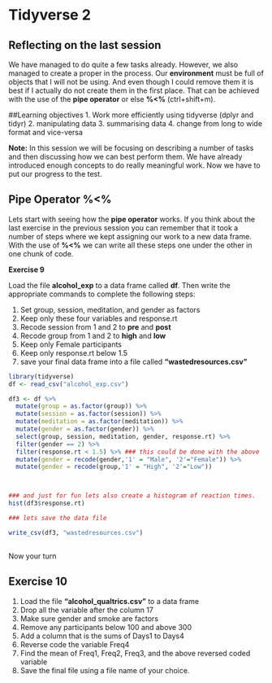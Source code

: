 # Tidyverse 2 {#session5}

## Reflecting on the last session

We have managed to do quite a few tasks already. However, we also managed to create a proper in the process. Our **environment**  must be full of objects that I will not be using. And even though I could remove them it is best if I actually do not create them in the first place. That can be achieved with the use of the **pipe operator** or else **%<%** (ctrl+shift+m).

##Learning objectives 
1. Work more efficiently using tidyverse (dplyr and tidyr)
2. manipulating data
3. summarising data
4. change from long to wide format and vice-versa

**Note:** In this session we will be focusing on describing a number of tasks and then discussing how we can best perform them. We have already introduced enough concepts to do really meaningful work. Now we have to put our progress to the test. 


## Pipe Operator %<%  

Lets start with seeing how the **pipe operator** works. If you think about the last exercise in the previous session you can remember that it took a number of steps where we kept assigning our work to a new data frame. With the use of **%<%** we can write all these steps one under the other in one chunk of code.

**Exercise 9**

Load the file **alcohol_exp** to a data frame called **df**. Then write the appropriate commands to complete the following steps:

1. Set group, session, meditation, and gender as factors
2. Keep only these four variables and response.rt
3. Recode session from 1 and 2 to **pre** and **post**
4. Recode group from 1 and 2 to **high** and **low**
5. Keep only Female participants
6. Keep only response.rt below 1.5
6. save your final data frame into a file called **"wastedresources.csv"**


```r
library(tidyverse)
df <- read_csv("alcohol_exp.csv")

df3 <- df %>% 
  mutate(group = as.factor(group)) %>% 
  mutate(session = as.factor(session)) %>% 
  mutate(meditation = as.factor(meditation)) %>% 
  mutate(gender = as.factor(gender)) %>% 
  select(group, session, meditation, gender, response.rt) %>% 
  filter(gender == 2) %>% 
  filter(response.rt < 1.5) %>% ### this could be done with the above
  mutate(gender = recode(gender,'1' = "Male", '2'="Female")) %>% 
  mutate(gender = recode(group,'1' = "High", '2'="Low"))



### and just for fun lets also create a histogram of reaction times.
hist(df3$response.rt)

### lets save the data file

write_csv(df3, "wastedresources.csv")
  
```

Now your turn

## Exercise 10

1. Load the file **"alcohol_qualtrics.csv"** to a data frame
2. Drop all the variable after the column 17
3. Make sure gender and smoke are factors
4. Remove any participants below 100 and above 300
5. Add a column that is the sums of Days1 to Days4
6. Reverse code the variable Freq4
7. Find the mean of Freq1, Freq2, Freq3, and the above reversed coded variable
8. Save the final file using a file name of your choice.





